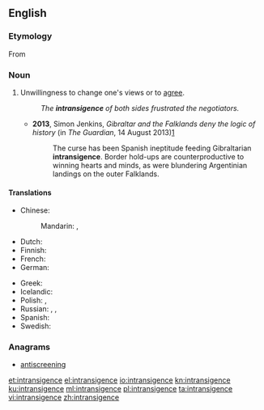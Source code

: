 ==English==

===Etymology===
From {{etyl|fr|en}} {{term|intransigeance|lang=fr}}

===Noun===
{{en-noun}}

# Unwillingness to change one's views or to [[agree]].
#: ''The '''intransigence''' of both sides frustrated the negotiators.''
#* '''2013''', Simon Jenkins, ''Gibraltar and the Falklands deny the logic of history'' (in ''The Guardian'', 14 August 2013)[http://www.theguardian.com/commentisfree/2013/aug/14/gibraltar-falklands-deny-logic-history]
#*: The curse has been Spanish ineptitude feeding Gibraltarian '''intransigence'''. Border hold-ups are counterproductive to winning hearts and minds, as were blundering Argentinian landings on the outer Falklands.

====Translations====
{{trans-top|intransigence}}
* Chinese:
*: Mandarin: {{t|cmn|不妥協|sc=Hani}}, {{t|cmn|不妥协|tr=bùtuǒxié|sc=Hani}}
* Dutch: {{t|nl|onverzettelijkheid|f}}
* Finnish: {{t+|fi|myöntymättömyys}}
* French: {{t+|fr|intransigeance|f}}
* German: {{t|de|Unnachgiebigkeit|f}}
{{trans-mid}}
* Greek: {{t+|el|αδιαλλαξία|f}}
* Icelandic: {{t|is|þrjóska|f}}
* Polish: {{t|pl|nieprzejednanie|n}}, {{t+|pl|nieustępliwość|f}}
* Russian: {{t+|ru|непримири́мость|f}}, {{t+|ru|непрекло́нность|f}}, {{t+|ru|бескомпроми́ссность}}
* Spanish: {{t+|es|intransigencia|f}}
* Swedish: {{t+|sv|omedgörlighet|c}}
{{trans-bottom}}

===Anagrams===
* [[antiscreening#English|antiscreening]]

[[et:intransigence]]
[[el:intransigence]]
[[io:intransigence]]
[[kn:intransigence]]
[[ku:intransigence]]
[[ml:intransigence]]
[[pl:intransigence]]
[[ta:intransigence]]
[[vi:intransigence]]
[[zh:intransigence]]